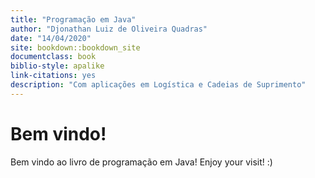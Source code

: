 ```yaml
--- 
title: "Programação em Java"
author: "Djonathan Luiz de Oliveira Quadras"
date: "14/04/2020"
site: bookdown::bookdown_site
documentclass: book
biblio-style: apalike
link-citations: yes
description: "Com aplicações em Logística e Cadeias de Suprimento"
---
```


# Bem vindo! {-}

Bem vindo ao livro de programação em Java! Enjoy your visit! :)
